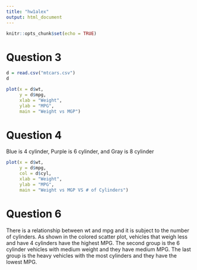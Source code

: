 ```yaml
---
title: "hw1alex"
output: html_document
---
```


```r
knitr::opts_chunk$set(echo = TRUE)
```

# Question 3

```r
d = read.csv("mtcars.csv")
d
```


```r

plot(x = d$wt,
     y = d$mpg,
     xlab = "Weight",
     ylab = "MPG",
     main = "Weight vs MGP")
```

# Question 4
Blue is 4 cylinder, Purple is 6 cylinder, and Gray is 8 cylinder
```r
plot(x = d$wt,
     y = d$mpg,
     col = d$cyl,
     xlab = "Weight",
     ylab = "MPG",
     main = "Weight vs MGP VS # of Cylinders")
```

# Question 6

There is a relationship between wt and mpg and it is subject to the number of cylinders. As shown in the colored scatter plot, vehicles that weigh less and have 4 cylinders have the highest MPG. The second group is the 6 cylinder vehicles with medium weight and they have medium MPG. The last group is the heavy vehicles with the most cylinders and they have the lowest MPG.

